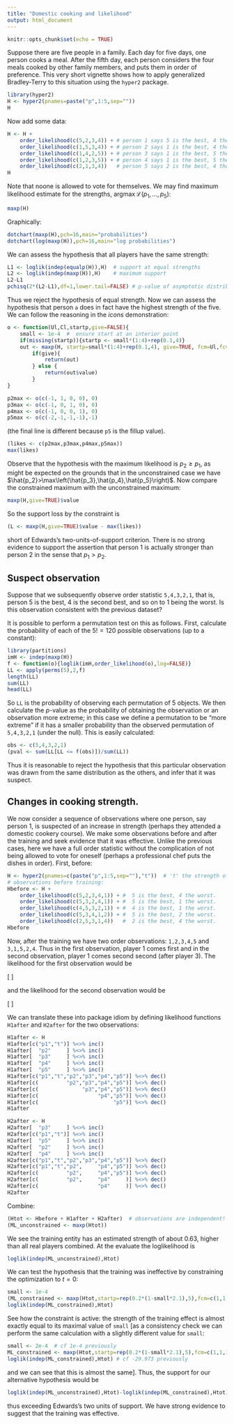 ```yaml
---
title: "Domestic cooking and likelihood"
output: html_document
---
```


```r
knitr::opts_chunk$set(echo = TRUE)
```

Suppose there are five people in a family.  Each day for five days,
one person cooks a meal.  After the fifth day, each person considers
the four meals cooked by other family members, and puts them in order
of preference.  This very short vignette shows how to apply
generalized Bradley-Terry to this situation using the `hyper2`
package.

```r
library(hyper2)
H <- hyper2(pnames=paste("p",1:5,sep=""))
H
```

Now add some data:

```r
H <- H +
    order_likelihood(c(5,2,3,4)) + # person 1 says 5 is the best, 4 the worst.
    order_likelihood(c(1,5,3,4)) + # person 2 says 1 is the best, 4 the worst.
    order_likelihood(c(1,4,2,5)) + # person 3 says 1 is the best, 5 the worst.
    order_likelihood(c(1,2,3,5)) + # person 4 says 1 is the best, 5 the worst.
    order_likelihood(c(2,1,3,4))   # person 5 says 2 is the best, 4 the worst.
H
```

Note that noone is allowed to vote for themselves.  We may find
maximum likelihood estimate for the strengths,
$\operatorname{argmax}\mathcal{L}\left(p_1,\ldots,p_5\right)$:

```r
maxp(H)
```

Graphically:

```r
dotchart(maxp(H),pch=16,main="probabilities")
dotchart(log(maxp(H)),pch=16,main="log probabilities")
```

We can assess the hypothesis that all players have the same strength:

```r
L1 <- loglik(indep(equalp(H)),H)  # support at equal strengths
L2 <- loglik(indep(maxp(H)),H)    # maximum support
L2-L1
pchisq(2*(L2-L1),df=1,lower.tail=FALSE) # p-value of asymptotic distribution
```

Thus we reject the hypothesis of equal strength.  Now we can assess
the hypothesis that person `a` does in fact have the highest strength
of the five.  We can follow the reasoning in the _icons_
demonstration:

```r
o <- function(Ul,Cl,startp,give=FALSE){
    small <- 1e-4  #  ensure start at an interior point
    if(missing(startp)){startp <- small*(1:4)+rep(0.1,4)}
    out <- maxp(H, startp=small*(1:4)+rep(0.1,4), give=TRUE, fcm=Ul,fcv=Cl)
		if(give){
			return(out)
		} else {
			return(out$value)
		}
}

p2max <- o(c(-1, 1, 0, 0), 0)
p3max <- o(c(-1, 0, 1, 0), 0)
p4max <- o(c(-1, 0, 0, 1), 0)
p5max <- o(c(-2,-1,-1,-1),-1)
```

(the final line is different because `p5` is the fillup value).

```r
(likes <- c(p2max,p3max,p4max,p5max))
max(likes)
```

Observe that the hypothesis with the maximum likelihood is
$p_2\geqslant p_1$, as might be expected on the grounds that in the
unconstrained case we have
$\hat{p_2}>\max\left(\hat{p_3},\hat{p_4},\hat{p_5}\right)$.  Now
compare the constrained maximum with the unconstrained maximum:

```r
maxp(H,give=TRUE)$value
```

So the support loss by the constraint is

```r
(L <- maxp(H,give=TRUE)$value - max(likes))
```

short of Edwards's two-units-of-support criterion.  There is no strong
evidence to support the assertion that person 1 is actually stronger
than person 2 in the sense that $p_1>p_2$.

## Suspect observation

Suppose that we subsequently observe order statistic `5,4,3,2,1`, that
is, person 5 is the best, 4 is the second best, and so on to 1 being
the worst.  Is this observation consistent with the previous dataset?

It is possible to perform a permutation test on this as follows.
First, calculate the probability of each of the $5!=120$ possible
observations (up to a constant):

```r
library(partitions)
imH <- indep(maxp(H))
f <- function(o){loglik(imH,order_likelihood(o),log=FALSE)}
LL <- apply(perms(5),2,f)
length(LL)
sum(LL)
head(LL)
```

So `LL` is the probability of observing each permutation of 5 objects.
We then calculate the $p$-value as the probability of obtaining the
observation or an observation more extreme; in this case we define a
permutation to be "more extreme" if it has a smaller probability than
the observed permutation of `5,4,3,2,1` (under the null).  This is
easily calculated:

```r
obs <- c(5,4,3,2,1)
(pval <- sum(LL[LL <= f(obs)])/sum(LL))
```

Thus it is reasonable to reject the hypothesis that this particular
observation was drawn from the same distribution as the others, and
infer that it was suspect.


## Changes in cooking strength.

We now consider a sequence of observations where one person, say
person 1, is suspected of an increase in strength (perhaps they
attended a domestic cookery course).  We make some observations before
and after the training and seek evidence that it was effective.
Unlike the previous cases, here we have a full order statistic without
the complication of not being allowed to vote for oneself (perhaps a
professional chef puts the dishes in order).  First, before:

```r
H <- hyper2(pnames=c(paste("p",1:5,sep=""),"t"))  # 't' the strength of training
# observations before training:
Hbefore <- H +
    order_likelihood(c(5,2,3,4,1)) + #  5 is the best, 4 the worst.
    order_likelihood(c(5,3,2,4,1)) + #  5 is the best, 1 the worst.
    order_likelihood(c(4,5,3,2,1)) + #  4 is the best, 1 the worst.
    order_likelihood(c(5,3,4,1,2)) + #  5 is the best, 2 the worst.
    order_likelihood(c(2,5,3,1,4))   #  2 is the best, 4 the worst.
Hbefore
```

Now, after the training we have two order observations: `1,2,3,4,5`
and `3,1,5,2,4`.  Thus in the first observation, player 1 comes first
and in the second observation, player 1 comes second second (after
player 3).  The likelihood for the first observation would be

\[
\frac{p_1+t}{p_1+t+p_2+p_3+p_4+p_5}\cdot
\frac{p_2  }{      p_2+p_3+p_4+p_5}\cdot
\frac{p_3  }{          p_3+p_4+p_5}\cdot
\frac{p_4  }{              p_4+p_5}\cdot
\frac{p_5  }{                  p_5}\cdot
\]

and the likelihood for the second observation would be

\[
\frac{p_3  }{p_1+t+p_2+p_3+p_4+p_5}\cdot
\frac{p_1+t}{p_1+t+p_2+    p_4+p_5}\cdot
\frac{p_5  }{      p_2+    p_4+p_5}\cdot
\frac{p_2  }{      p_2+    p_4    }\cdot
\frac{p_4  }{              p_4    }\cdot
\]


We can translate these into package idiom by defining likelihood
functions `H1after` and `H2after` for the two observations:


```r
H1after <- H
H1after[c("p1","t")] %<>% inc()
H1after[  "p2"     ] %<>% inc()
H1after[  "p3"     ] %<>% inc()
H1after[  "p4"     ] %<>% inc()
H1after[  "p5"     ] %<>% inc()
H1after[c("p1","t","p2","p3","p4","p5")] %<>% dec()
H1after[c(         "p2","p3","p4","p5")] %<>% dec()
H1after[c(              "p3","p4","p5")] %<>% dec()
H1after[c(                   "p4","p5")] %<>% dec()
H1after[c(                        "p5")] %<>% dec()
H1after
```

```r
H2after <- H
H2after[  "p3"     ] %<>% inc()
H2after[c("p1","t")] %<>% inc()
H2after[  "p5"     ] %<>% inc()
H2after[  "p2"     ] %<>% inc()
H2after[  "p4"     ] %<>% inc()
H2after[c("p1","t","p2","p3","p4","p5")] %<>% dec()
H2after[c("p1","t","p2",     "p4","p5")] %<>% dec()
H2after[c(         "p2",     "p4","p5")] %<>% dec()
H2after[c(         "p2",     "p4"     )] %<>% dec()
H2after[c(                   "p4"     )] %<>% dec()
H2after
```

Combine:

```r
(Htot <- Hbefore + H1after + H2after)  # observations are independent!
(ML_unconstrained <- maxp(Htot))
```

We see the training entity has an estimated strength of about 0.63,
higher than all real players combined.  At the evaluate the
loglikelihood is

```r
loglik(indep(ML_unconstrained),Htot)
```

We can test the hypothesis that the training was ineffective by
constraining the optimization to $t=0$:

```r
small <- 1e-4
(ML_constrained <- maxp(Htot,startp=rep(0.2*(1-small*2.1),5),fcm=c(1,1,1,1,1),fcv=1-2*small))
loglik(indep(ML_constrained),Htot)
```

See how the constraint is active: the strength of the training effect
is almost exactly equal to its maximal value of `small` [as a
consistency check we can perform the same calculation with a slightly
different value for `small`:


```r
small <- 2e-4  # cf 1e-4 previously
ML_constrained <- maxp(Htot,startp=rep(0.2*(1-small*2.1),5),fcm=c(1,1,1,1,1),fcv=1-2*small)
loglik(indep(ML_constrained),Htot) # cf -29.973 previously
```

and we can see that this is almost the same].  Thus, the support for
our alternative hypothesis would be

```r
loglik(indep(ML_unconstrained),Htot)-loglik(indep(ML_constrained),Htot)
```

thus exceeding Edwards's two units of support.  We have strong
evidence to suggest that the training was effective.

